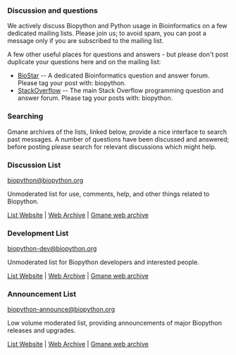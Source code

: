 === Discussion and questions ===

We actively discuss Biopython and Python usage in Bioinformatics on a few dedicated mailing lists. Please join us; to avoid spam, you can post a message only if you are subscribed to the mailing list.

A few other useful places for questions and answers - but please don't post duplicate your questions here and on the mailing list:

* [http://biostar.stackexchange.com/ BioStar] -- A dedicated Bioinformatics question and answer forum. Please tag your post with: biopython.
* [http://stackoverflow.com/questions/tagged/biopython StackOverflow] -- The main Stack Overflow programming question and answer forum. Please tag your posts with: biopython.

=== Searching ===
Gmane archives of the lists, linked below, provide a nice interface to search past messages. A number of questions have been discussed and answered; before posting please search for relevant discussions which might help. 

=== Discussion List ===
[mailto:biopython@biopython.org biopython@biopython.org]

Unmoderated list for use, comments, help, and other things related to Biopython.

[http://lists.open-bio.org/mailman/listinfo/biopython/ List Website] | [http://lists.open-bio.org/pipermail/biopython/ Web Archive] | [http://dir.gmane.org/gmane.comp.python.bio.general Gmane web archive]

=== Development List ===
[mailto:biopython-dev@biopython.org biopython-dev@biopython.org]

Unmoderated list for Biopython developers and interested people.

[http://lists.open-bio.org/mailman/listinfo/biopython-dev/ List Website] | [http://lists.open-bio.org/pipermail/biopython-dev/ Web Archive] | [http://dir.gmane.org/gmane.comp.python.bio.devel Gmane web archive]

===  Announcement List ===
[mailto:biopython-announce@biopython.org biopython-announce@biopython.org]

Low volume moderated list, providing announcements of major Biopython releases and upgrades.

[http://lists.open-bio.org/mailman/listinfo/biopython-announce/ List Website] | [http://lists.open-bio.org/pipermail/biopython-announce/ Web Archive] | [http://dir.gmane.org/gmane.comp.python.bio.announce Gmane web archive]